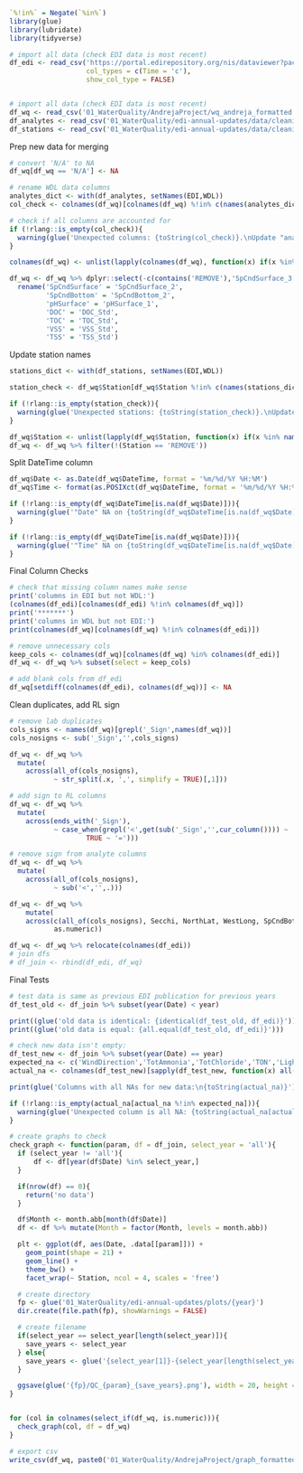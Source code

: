 ```r
`%!in%` = Negate(`%in%`)
library(glue)
library(lubridate)
library(tidyverse)

# import all data (check EDI data is most recent)
df_edi <- read_csv('https://portal.edirepository.org/nis/dataviewer?packageid=edi.458.7&entityid=dfeaee030be901ae00b8c0449ea39e9c',
                   col_types = c(Time = 'c'),
                   show_col_type = FALSE)


# import all data (check EDI data is most recent)
df_wq <- read_csv('01_WaterQuality/AndrejaProject/wq_andreja_formatted.csv', show_col_type = FALSE)
df_analytes <- read_csv('01_WaterQuality/edi-annual-updates/data/cleaning/analyte_names.csv', show_col_type = FALSE)
df_stations <- read_csv('01_WaterQuality/edi-annual-updates/data/cleaning/station_names.csv', show_col_type = FALSE)
```

Prep new data for merging
```r
# convert 'N/A' to NA
df_wq[df_wq == 'N/A'] <- NA

# rename WDL data columns
analytes_dict <- with(df_analytes, setNames(EDI,WDL))
col_check <- colnames(df_wq)[colnames(df_wq) %!in% c(names(analytes_dict),'REMOVE')]

# check if all columns are accounted for
if (!rlang::is_empty(col_check)){
  warning(glue('Unexpected columns: {toString(col_check)}.\nUpdate "analyte_names.csv". If column should be removed, set to REMOVE.'))
}

colnames(df_wq) <- unlist(lapply(colnames(df_wq), function(x) if(x %in% names(analytes_dict)) analytes_dict[[x]] else x))

df_wq <- df_wq %>% dplyr::select(-c(contains('REMOVE'),'SpCndSurface_3','pHSurface_2')) %>%
  rename('SpCndSurface' = 'SpCndSurface_2',
         'SpCndBottom' = 'SpCndBottom_2',
         'pHSurface' = 'pHSurface_1',
         'DOC' = 'DOC_Std',
         'TOC' = 'TOC_Std',
         'VSS' = 'VSS_Std',
         'TSS' = 'TSS_Std')
```

Update station names
```r
stations_dict <- with(df_stations, setNames(EDI,WDL))

station_check <- df_wq$Station[df_wq$Station %!in% c(names(stations_dict),'REMOVE')]

if (!rlang::is_empty(station_check)){
  warning(glue('Unexpected stations: {toString(station_check)}.\nUpdate "station_names.csv". If column should be removed, set to REMOVE.'))
}

df_wq$Station <- unlist(lapply(df_wq$Station, function(x) if(x %in% names(stations_dict)) stations_dict[[x]] else x))
df_wq <- df_wq %>% filter(!(Station == 'REMOVE'))
```

Split DateTime column
```r
df_wq$Date <- as.Date(df_wq$DateTime, format = '%m/%d/%Y %H:%M')
df_wq$Time <- format(as.POSIXct(df_wq$DateTime, format = '%m/%d/%Y %H:%M'), '%H:%M:%S')

if (!rlang::is_empty(df_wq$DateTime[is.na(df_wq$Date)])){
  warning(glue('"Date" NA on {toString(df_wq$DateTime[is.na(df_wq$Date)])}.\n Check DateTime stamp.'))
}

if (!rlang::is_empty(df_wq$DateTime[is.na(df_wq$Date)])){
  warning(glue('"Time" NA on {toString(df_wq$DateTime[is.na(df_wq$Date)])}.\n Check DateTime stamp.'))
}
```

Final Column Checks
```r
# check that missing column names make sense
print('columns in EDI but not WDL:')
(colnames(df_edi)[colnames(df_edi) %!in% colnames(df_wq)])
print('*******')
print('columns in WDL but not EDI:')
print(colnames(df_wq)[colnames(df_wq) %!in% colnames(df_edi)])

# remove unnecessary cols
keep_cols <- colnames(df_wq)[colnames(df_wq) %in% colnames(df_edi)]
df_wq <- df_wq %>% subset(select = keep_cols)

# add blank cols from df_edi
df_wq[setdiff(colnames(df_edi), colnames(df_wq))] <- NA
```

Clean duplicates, add RL sign
```r
# remove lab duplicates
cols_signs <- names(df_wq)[grepl('_Sign',names(df_wq))]
cols_nosigns <- sub('_Sign','',cols_signs)

df_wq <- df_wq %>%
  mutate(
    across(all_of(cols_nosigns),
           ~ str_split(.x, ',', simplify = TRUE)[,1]))

# add sign to RL columns
df_wq <- df_wq %>%
  mutate(
    across(ends_with('_Sign'),
           ~ case_when(grepl('<',get(sub('_Sign','',cur_column()))) ~ '<',
                   TRUE ~ '=')))

# remove sign from analyte columns
df_wq <- df_wq %>%
  mutate(
    across(all_of(cols_nosigns),
           ~ sub('<','',.)))

df_wq <- df_wq %>%
    mutate(
    across(c(all_of(cols_nosigns), Secchi, NorthLat, WestLong, SpCndBottom,DOBottom,DOpercentBottom,WTBottom,TurbidityBottom_FNU,pHBottom),
           as.numeric))

df_wq <- df_wq %>% relocate(colnames(df_edi))
# join dfs
# df_join <- rbind(df_edi, df_wq)
```

Final Tests
```r
# test data is same as previous EDI publication for previous years
df_test_old <- df_join %>% subset(year(Date) < year)

print((glue('old data is identical: {identical(df_test_old, df_edi)}')))
print((glue('old data is equal: {all.equal(df_test_old, df_edi)}')))

# check new data isn't empty:
df_test_new <- df_join %>% subset(year(Date) == year)
expected_na <- c('WindDirection','TotAmmonia','TotChloride','TON','LightExtinction','TurbiditySurface_NTU','TurbidityBottom_NTU')
actual_na <- colnames(df_test_new)[sapply(df_test_new, function(x) all(is.na(x)))]

print(glue('Columns with all NAs for new data:\n{toString(actual_na)}'))

if (!rlang::is_empty(actual_na[actual_na %!in% expected_na])){
  warning(glue('Unexpected column is all NA: {toString(actual_na[actual_na %!in% expected_na])}.\n Check data.'))
}
```

```r
# create graphs to check
check_graph <- function(param, df = df_join, select_year = 'all'){
  if (select_year != 'all'){
      df <- df[year(df$Date) %in% select_year,]
  }

  if(nrow(df) == 0){
    return('no data')
  }

  df$Month <- month.abb[month(df$Date)]
  df <- df %>% mutate(Month = factor(Month, levels = month.abb))

  plt <- ggplot(df, aes(Date, .data[[param]])) +
    geom_point(shape = 21) +
    geom_line() + 
    theme_bw() +
    facet_wrap(~ Station, ncol = 4, scales = 'free')

  # create directory
  fp <- glue('01_WaterQuality/edi-annual-updates/plots/{year}')
  dir.create(file.path(fp), showWarnings = FALSE)

  # create filename
  if(select_year == select_year[length(select_year)]){
    save_years <- select_year
  } else{
    save_years <- glue('{select_year[1]}-{select_year[length(select_year)]}')
  }

  ggsave(glue('{fp}/QC_{param}_{save_years}.png'), width = 20, height = 20)
}


for (col in colnames(select_if(df_wq, is.numeric))){
  check_graph(col, df = df_wq)
}

```


```r
# export csv
write_csv(df_wq, paste0('01_WaterQuality/AndrejaProject/graph_formatted_data.csv'))
```